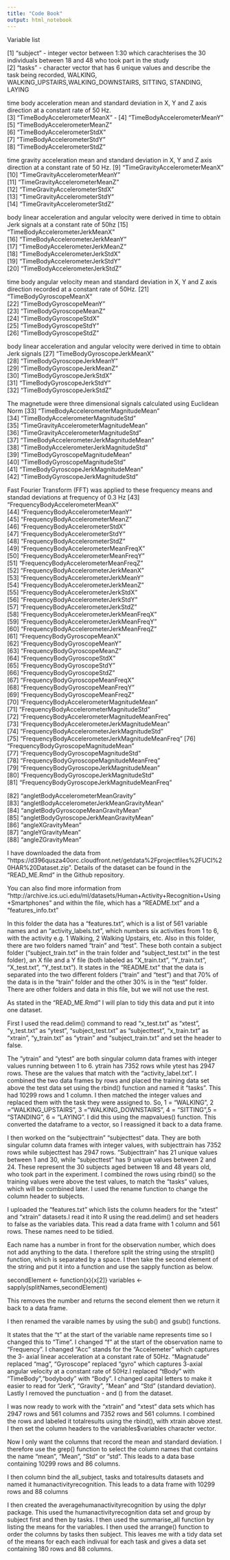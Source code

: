 ---
title: "Code Book"
output: html_notebook
---

Variable list

 [1] "subject" - integer vector between 1:30 which carachterises the 30 individuals between 18 and 48 who took part in the study                                     
 [2] "tasks"  - character vector that has 6 unique values and describe the task being recorded, WALKING, WALKING_UPSTAIRS,WALKING_DOWNSTAIRS, SITTING, STANDING, LAYING
   
 time body acceleration mean and standard deviation in X, Y and Z axis direction at a constant rate of 50 Hz.                                   
 [3] "TimeBodyAccelerometerMeanX" - 
 [4] "TimeBodyAccelerometerMeanY"                    
 [5] "TimeBodyAccelerometerMeanZ"                     
 [6] "TimeBodyAccelerometerStdX"                      
 [7] "TimeBodyAccelerometerStdY"                      
 [8] "TimeBodyAccelerometerStdZ"                      
 
 time gravity acceleration mean and standard deviation in X, Y and Z axis direction at a constant rate of 50 Hz.
 [9] "TimeGravityAccelerometerMeanX"                  
[10] "TimeGravityAccelerometerMeanY"                  
[11] "TimeGravityAccelerometerMeanZ"                  
[12] "TimeGravityAccelerometerStdX"                   
[13] "TimeGravityAccelerometerStdY"                   
[14] "TimeGravityAccelerometerStdZ" 

body linear acceleration and angular velocity were derived in time to obtain Jerk signals at a constant rate of 50hz
[15] "TimeBodyAccelerometerJerkMeanX"                 
[16] "TimeBodyAccelerometerJerkMeanY"                 
[17] "TimeBodyAccelerometerJerkMeanZ"                 
[18] "TimeBodyAccelerometerJerkStdX"                  
[19] "TimeBodyAccelerometerJerkStdY"                  
[20] "TimeBodyAccelerometerJerkStdZ"  

time body angular velocity mean and standard deviation in X, Y and Z axis direction recorded at a constant rate of 50Hz.
[21] "TimeBodyGyroscopeMeanX"                         
[22] "TimeBodyGyroscopeMeanY"                         
[23] "TimeBodyGyroscopeMeanZ"                         
[24] "TimeBodyGyroscopeStdX"                          
[25] "TimeBodyGyroscopeStdY"                          
[26] "TimeBodyGyroscopeStdZ"

body linear acceleration and angular velocity were derived in time to obtain Jerk signals
[27] "TimeBodyGyroscopeJerkMeanX"                     
[28] "TimeBodyGyroscopeJerkMeanY"                     
[29] "TimeBodyGyroscopeJerkMeanZ"                     
[30] "TimeBodyGyroscopeJerkStdX"                      
[31] "TimeBodyGyroscopeJerkStdY"                      
[32] "TimeBodyGyroscopeJerkStdZ"

The magnetude were three dimensional signals calculated using Euclidean Norm
[33] "TimeBodyAccelerometerMagnitudeMean"             
[34] "TimeBodyAccelerometerMagnitudeStd"              
[35] "TimeGravityAccelerometerMagnitudeMean"          
[36] "TimeGravityAccelerometerMagnitudeStd"           
[37] "TimeBodyAccelerometerJerkMagnitudeMean"         
[38] "TimeBodyAccelerometerJerkMagnitudeStd"          
[39] "TimeBodyGyroscopeMagnitudeMean"                 
[40] "TimeBodyGyroscopeMagnitudeStd"                  
[41] "TimeBodyGyroscopeJerkMagnitudeMean"             
[42] "TimeBodyGyroscopeJerkMagnitudeStd"              

Fast Fourier Transform (FFT) was applied to these frequency means and standad deviations at frequency of 0.3 Hz
[43] "FrequencyBodyAccelerometerMeanX"                
[44] "FrequencyBodyAccelerometerMeanY"                
[45] "FrequencyBodyAccelerometerMeanZ"                
[46] "FrequencyBodyAccelerometerStdX"                 
[47] "FrequencyBodyAccelerometerStdY"                 
[48] "FrequencyBodyAccelerometerStdZ"                 
[49] "FrequencyBodyAccelerometerMeanFreqX"            
[50] "FrequencyBodyAccelerometerMeanFreqY"            
[51] "FrequencyBodyAccelerometerMeanFreqZ"            
[52] "FrequencyBodyAccelerometerJerkMeanX"            
[53] "FrequencyBodyAccelerometerJerkMeanY"            
[54] "FrequencyBodyAccelerometerJerkMeanZ"            
[55] "FrequencyBodyAccelerometerJerkStdX"             
[56] "FrequencyBodyAccelerometerJerkStdY"             
[57] "FrequencyBodyAccelerometerJerkStdZ"             
[58] "FrequencyBodyAccelerometerJerkMeanFreqX"        
[59] "FrequencyBodyAccelerometerJerkMeanFreqY"        
[60] "FrequencyBodyAccelerometerJerkMeanFreqZ"        
[61] "FrequencyBodyGyroscopeMeanX"                    
[62] "FrequencyBodyGyroscopeMeanY"                    
[63] "FrequencyBodyGyroscopeMeanZ"                    
[64] "FrequencyBodyGyroscopeStdX"                     
[65] "FrequencyBodyGyroscopeStdY"                     
[66] "FrequencyBodyGyroscopeStdZ"                     
[67] "FrequencyBodyGyroscopeMeanFreqX"                
[68] "FrequencyBodyGyroscopeMeanFreqY"                
[69] "FrequencyBodyGyroscopeMeanFreqZ"                
[70] "FrequencyBodyAccelerometerMagnitudeMean"        
[71] "FrequencyBodyAccelerometerMagnitudeStd"         
[72] "FrequencyBodyAccelerometerMagnitudeMeanFreq"    
[73] "FrequencyBodyAccelerometerJerkMagnitudeMean"    
[74] "FrequencyBodyAccelerometerJerkMagnitudeStd"     
[75] "FrequencyBodyAccelerometerJerkMagnitudeMeanFreq"
[76] "FrequencyBodyGyroscopeMagnitudeMean"            
[77] "FrequencyBodyGyroscopeMagnitudeStd"             
[78] "FrequencyBodyGyroscopeMagnitudeMeanFreq"        
[79] "FrequencyBodyGyroscopeJerkMagnitudeMean"        
[80] "FrequencyBodyGyroscopeJerkMagnitudeStd"         
[81] "FrequencyBodyGyroscopeJerkMagnitudeMeanFreq"    

[82] "angletBodyAccelerometerMeanGravity"             
[83] "angletBodyAccelerometerJerkMeanGravityMean"     
[84] "angletBodyGyroscopeMeanGravityMean"             
[85] "angletBodyGyroscopeJerkMeanGravityMean"         
[86] "angleXGravityMean"                              
[87] "angleYGravityMean"                              
[88] "angleZGravityMean"                               


I have downloaded the data from "https://d396qusza40orc.cloudfront.net/getdata%2Fprojectfiles%2FUCI%20HAR%20Dataset.zip". Details of the dataset can be found in the "READ_ME.Rmd" in the Github repository. 

You can also find more information from "http://archive.ics.uci.edu/ml/datasets/Human+Activity+Recognition+Using+Smartphones" and within the file, which has a "README.txt" and a "features_info.txt"

In this folder the data has a "features.txt", which is a list of 561 variable names and an "activity_labels.txt", which numbers six activities from 1 to 6, with the activity e.g. 1 Walking, 2 Walking Upstairs, etc. Also in this folder, there are two folders named "train" and "test". These both contain a subject folder ("subject_train.txt" in the train folder and "subject_test.txt" in the test folder), an X file and a Y file (both labeled as "X_train.txt", "Y_train.txt", "X_test.txt", "Y_test.txt"). It states in the "README.txt" that the data is separated into the two different folders ("train" and "test") and that 70% of the data is in the "train" folder and the other 30% is in the "test" folder. There are other folders and data in this file, but we will not use the rest.

As stated in the "READ_ME.Rmd" I will plan to tidy this data and put it into one dataset.

First I used the read.delim() command to read "x_test.txt" as "xtest", "y_test.txt" as "ytest", "subject_test.txt" as "subjecttest", "x_train.txt" as "xtrain", "y_train.txt" as "ytrain" and "subject_train.txt" and set the header to false.

The "ytrain" and "ytest" are both singular column data frames with integer values running between 1 to 6. ytrain has 7352 rows while ytest has 2947 rows. These are the values that match with the "activity_label.txt". I combined the two data frames by rows and placed the training data set above the test data set using the rbind() function and named it "tasks". This had 10299 rows and 1 column. I then matched the integer values and replaced them with the task they were assigned to. So, 1 = "WALKING", 2 ="WALKING_UPSTAIRS", 3 ="WALKING_DOWNSTAIRS", 4 = "SITTING",5 = "STANDING", 6 = "LAYING". I did this using the mapvalues() function. This converted the dataframe to a vector, so I reassigned it back to a data frame.

I then worked on the "subjecttrain" "subjecttest" data. They are both singular column data frames with integer values, with subjecttrain has 7352 rows while subjecttest has 2947 rows. "Subjecttrain" has 21 unique values between 1 and 30, while "subjecttest" has 9 unique values between 2 and 24. These represent the 30 subjects aged between 18 and 48 years old, who took part in the experiment. I combined the rows using rbind() so the training values were above the test values, to match the "tasks" values, which will be combined later. I used the rename function to change the column header to subjects.

I uploaded the "features.txt" which lists the column headers for the "xtest" and "xtrain" datasets.I read it into R using the read.delim() and set headers to false as the variables data. This read a data frame with 1 column and 561 rows. These names need to be tidied.

Each name has a number in front for the observation number, which does not add anything to the data. I therefore split the string using the strsplit() function, which is separated by a space. I then take the second element of the string and put it into a function and use the sapply function as below.

secondElement <- function(x){x[2]}
variables <- sapply(splitNames,secondElement)

This removes the number and returns the second element then we return it back to a data frame.

I then renamed the varaible names by using the sub() and gsub() functions.

It states that the "t" at the start of the variable name represents time so I changed this to "Time". I changed "f" at the start of the observation name to "Frequency". I changed "Acc" stands for the "Accelemeter" which captures the 3- axial linear acceleration at a constant rate of 50Hz. "Magnatude" replaced "mag", "Gyroscope" replaced "gyro" which captures 3-axial angular velocity at a constant rate of 50Hz.I replaced "tBody" with "TimeBody","bodybody" with "Body". I changed capital letters to make it easier to read for "Jerk", "Gravity", "Mean" and "Std" (standard deviation). Lastly I removed the punctuation - and () from the dataset.

I was now ready to work with the "xtrain" and "xtest" data sets which has 2947 rows and 561 columns and 7352 rows and 561 columns. I combined the rows and labeled it totalresults using the rbind(), with xtrain above xtest. I then set the column headers to the variables$variables character vector.

Now I only want the columns that record the mean and standard deviation. I therefore use the grep() function to select the column names that contains the name "mean", "Mean", "Std" or "std".
This leads to a data base containing 10299 rows and 86 columns.

I then column bind the all_subject, tasks and totalresults datasets and named it humanactivityrecognition. This leads to a data frame with 10299 rows and 88 columns

I then created the averagehumanactivityrecognition by using the dplyr package. This used the humanactivityrecognition data set and group by subject first and then by tasks.  I then used the summarise_all function by listing the means for the variables. I then used the arrange() function to order the columns by tasks then subject. This leaves me with a tidy data set of the means for each each indivual for each task and gives a data set containing 180 rows and 88 columns.



